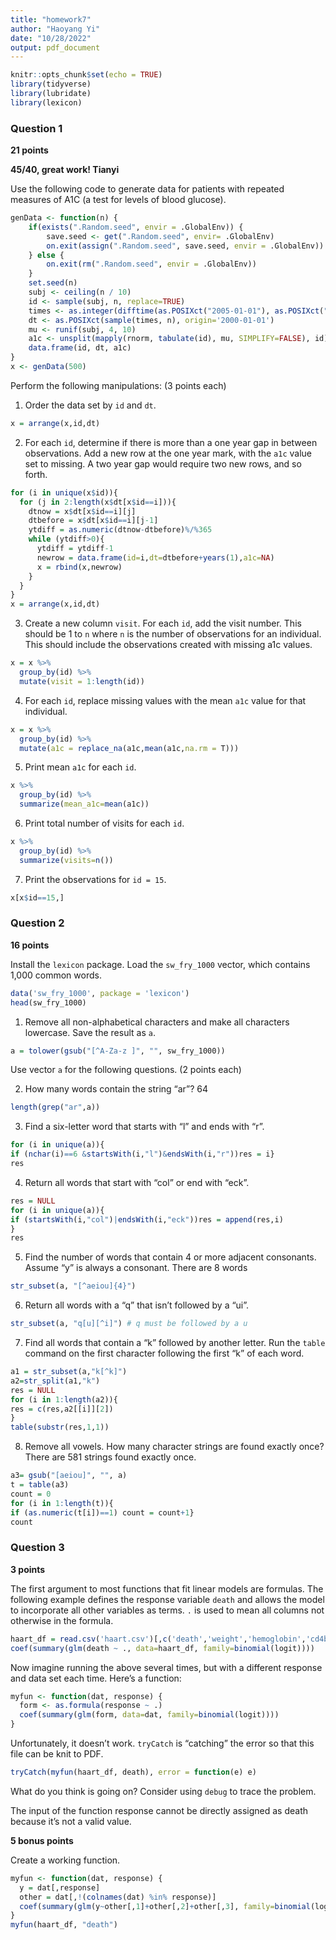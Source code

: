 ```yaml
---
title: "homework7"
author: "Haoyang Yi"
date: "10/28/2022"
output: pdf_document
---
```


```r
knitr::opts_chunk$set(echo = TRUE)
library(tidyverse)
library(lubridate)
library(lexicon)
```

### Question 1 ###

**21 points**

**45/40, great work! Tianyi**

Use the following code to generate data for patients with repeated measures of A1C (a test for levels of blood glucose).

```r
genData <- function(n) {
    if(exists(".Random.seed", envir = .GlobalEnv)) {
        save.seed <- get(".Random.seed", envir= .GlobalEnv)
        on.exit(assign(".Random.seed", save.seed, envir = .GlobalEnv))
    } else {
        on.exit(rm(".Random.seed", envir = .GlobalEnv))
    }
    set.seed(n)
    subj <- ceiling(n / 10)
    id <- sample(subj, n, replace=TRUE)
    times <- as.integer(difftime(as.POSIXct("2005-01-01"), as.POSIXct("2000-01-01"), units='secs'))
    dt <- as.POSIXct(sample(times, n), origin='2000-01-01')
    mu <- runif(subj, 4, 10)
    a1c <- unsplit(mapply(rnorm, tabulate(id), mu, SIMPLIFY=FALSE), id)
    data.frame(id, dt, a1c)
}
x <- genData(500)
```

Perform the following manipulations: (3 points each)

1. Order the data set by `id` and `dt`.
```r
x = arrange(x,id,dt)
```
2. For each `id`, determine if there is more than a one year gap in between observations.  Add a new row at the one year mark, with the `a1c` value set to missing.  A two year gap would require two new rows, and so forth.
```r
for (i in unique(x$id)){
  for (j in 2:length(x$dt[x$id==i])){
    dtnow = x$dt[x$id==i][j]
    dtbefore = x$dt[x$id==i][j-1]
    ytdiff = as.numeric(dtnow-dtbefore)%/%365
    while (ytdiff>0){
      ytdiff = ytdiff-1
      newrow = data.frame(id=i,dt=dtbefore+years(1),a1c=NA)
      x = rbind(x,newrow)
    }
  }
}
x = arrange(x,id,dt)
```
3. Create a new column `visit`.  For each `id`, add the visit number.  This should be 1 to `n` where `n` is the number of observations for an individual.  This should include the observations created with missing a1c values.

```r
x = x %>%
  group_by(id) %>%
  mutate(visit = 1:length(id))
```
4. For each `id`, replace missing values with the mean `a1c` value for that individual.
```r
x = x %>%
  group_by(id) %>%
  mutate(a1c = replace_na(a1c,mean(a1c,na.rm = T)))
```
5. Print mean `a1c` for each `id`.
```r
x %>%
  group_by(id) %>%
  summarize(mean_a1c=mean(a1c))

```
6. Print total number of visits for each `id`.
```r
x %>%
  group_by(id) %>%
  summarize(visits=n())
```
7. Print the observations for `id = 15`.
```r
x[x$id==15,]
```
### Question 2 ###

**16 points**

Install the `lexicon` package. Load the `sw_fry_1000` vector, which contains 1,000 common words.

```r
data('sw_fry_1000', package = 'lexicon')
head(sw_fry_1000)
```

1. Remove all non-alphabetical characters and make all characters lowercase. Save the result as `a`.

```r
a = tolower(gsub("[^A-Za-z ]", "", sw_fry_1000))
```

Use vector `a` for the following questions. (2 points each)

2. How many words contain the string "ar"?
 64
```r
length(grep("ar",a))
```

3. Find a six-letter word that starts with "l" and ends with "r".

```r
for (i in unique(a)){
if (nchar(i)==6 &startsWith(i,"l")&endsWith(i,"r"))res = i}
res
```

4. Return all words that start with "col" or end with "eck".

```r
res = NULL
for (i in unique(a)){
if (startsWith(i,"col")|endsWith(i,"eck"))res = append(res,i)
}
res
```

5. Find the number of words that contain 4 or more adjacent consonants. Assume "y" is always a consonant.
  There are 8 words
```r

str_subset(a, "[^aeiou]{4}")


```

6. Return all words with a "q" that isn't followed by a "ui".
   
```r
str_subset(a, "q[u][^i]") # q must be followed by a u

```

7. Find all words that contain a "k" followed by another letter. Run the `table` command on the first character following the first "k" of each word.

```r
a1 = str_subset(a,"k[^k]")
a2=str_split(a1,"k")
res = NULL
for (i in 1:length(a2)){
res = c(res,a2[[i]][2])  
}
table(substr(res,1,1))
```

8. Remove all vowels. How many character strings are found exactly once?
There are 581 strings found exactly once.
```r
a3= gsub("[aeiou]", "", a)
t = table(a3)
count = 0
for (i in 1:length(t)){
if (as.numeric(t[i])==1) count = count+1}
count
```

### Question 3 ###

**3 points**

The first argument to most functions that fit linear models are formulas.  The following example defines the response variable `death` and allows the model to incorporate all other variables as terms. `.` is used to mean all columns not otherwise in the formula.

```r

haart_df = read.csv('haart.csv')[,c('death','weight','hemoglobin','cd4baseline')]
coef(summary(glm(death ~ ., data=haart_df, family=binomial(logit))))
```

Now imagine running the above several times, but with a different response and data set each time.  Here's a function:

```r
myfun <- function(dat, response) {
  form <- as.formula(response ~ .)
  coef(summary(glm(form, data=dat, family=binomial(logit))))
}
```

Unfortunately, it doesn't work. `tryCatch` is "catching" the error so that this file can be knit to PDF.

```r
tryCatch(myfun(haart_df, death), error = function(e) e)
```

What do you think is going on?  Consider using `debug` to trace the problem.

The input of the function response cannot be directly assigned as death because it's not a valid value.

**5 bonus points**

Create a working function.
```r
myfun <- function(dat, response) {
  y = dat[,response]
  other = dat[,!(colnames(dat) %in% response)]
  coef(summary(glm(y~other[,1]+other[,2]+other[,3], family=binomial(logit))))
}
myfun(haart_df, "death")
````
